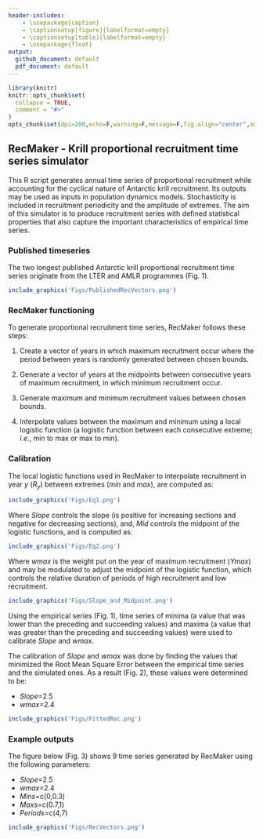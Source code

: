 ```yaml
---
header-includes:
    - \usepackage{caption}
    - \captionsetup[figure]{labelformat=empty}
    - \captionsetup[table]{labelformat=empty}
    - \usepackage{float}
output:
  github_document: default
  pdf_document: default
---
```


<!-- README.md is generated from README.Rmd. Please edit the .Rmd file -->

```r
library(knitr)
knitr::opts_chunk$set(
  collapse = TRUE,
  comment = "#>"
)
opts_chunk$set(dpi=200,echo=F,warning=F,message=F,fig.align="center",out.width='100%',fig.pos = 'H')

```


## RecMaker - Krill proportional recruitment time series simulator

This R script generates annual time series of proportional recruitment while accounting for the cyclical nature of Antarctic krill recruitment. Its outputs may be used as inputs in population dynamics models. Stochasticity is included in recruitment periodicity and the amplitude of extremes. The aim of this simulator is to produce recruitment series with defined statistical properties that also capture the important characteristics of empirical time series.


### Published timeseries

The two longest published Antarctic krill proportional recruitment time series originate from the LTER and AMLR programmes (Fig. 1).

```r
include_graphics('Figs/PublishedRecVectors.png')
```


### RecMaker functioning

To generate proportional recruitment time series, RecMaker follows these steps:

1. Create a vector of years in which maximum recruitment occur where the period between years is randomly generated between chosen bounds.

2. Generate a vector of years at the midpoints between consecutive years of maximum recruitment, in which minimum recruitment occur.

3. Generate maximum and minimum recruitment values between chosen bounds.

4. Interpolate values between the maximum and minimum using a local logistic function (a logistic function between each consecutive extreme; *i.e.*, min to max or max to min).

### Calibration

The local logistic functions used in RecMaker to interpolate recruitment in year *y* (*R<sub>y</sub>*) between extremes (*min* and *max*), are computed as:

```r
include_graphics('Figs/Eq1.png')
```

Where *Slope* controls the slope (is positive for increasing sections and negative for decreasing sections), and, *Mid* controls the midpoint of the logistic functions, and is computed as:

```r
include_graphics('Figs/Eq2.png')
```

Where *wmax* is the weight put on the year of maximum recruitment (*Ymax*) and may be modulated to adjust the midpoint of the logistic function, which controls the relative duration of periods of high recruitment and low recruitment.


```r
include_graphics('Figs/Slope_and_Midpoint.png')
```


Using the empirical series (Fig. 1), time series of minima (a value that was lower than the preceding and succeeding values) and maxima (a value that was greater than the preceding and succeeding values) were used to calibrate *Slope* and *wmax*. 

The calibration of *Slope* and *wmax* was done by finding the values that minimized the Root Mean Square Error between the empirical time series and the simulated ones. As a result (Fig. 2), these values were determined to be:

* *Slope*=2.5
* *wmax*=2.4

```r
include_graphics('Figs/FittedRec.png')
```


### Example outputs

The figure below (Fig. 3) shows 9 time series generated by RecMaker using the following parameters:

* *Slope*=2.5
* *wmax*=2.4
* *Mins*=c(0,0.3)
* *Maxs*=c(0.7,1)
* *Periods*=c(4,7)

```r
include_graphics('Figs/RecVectors.png')
```

